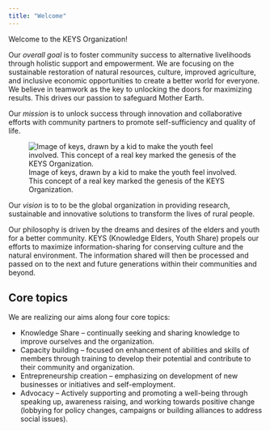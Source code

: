 ```yaml
---
title: "Welcome"
---
```




::: {layout-ncol=2}

::: {#column-text}
Welcome to the KEYS Organization! 

Our *overall goal* is to foster community success to alternative livelihoods through holistic support and empowerment. We are focusing on the sustainable restoration of natural resources, culture, improved agriculture, and inclusive economic opportunities to create a better world for everyone. We believe in teamwork as the key to unlocking the doors for maximizing results. This drives our passion to safeguard Mother Earth.

Our *mission* is to unlock success through innovation and collaborative efforts with community partners to promote self-sufficiency and quality of life. 
:::

::: {#column-image}
![Image of keys, drawn by a kid to make the youth feel involved. This concept of a real key marked the genesis of the KEYS Organization.](assets/img/Keys_drawing.png){fig-alt="Kid's drawing of two green keys that are arranged in parallel. Between the two keys is thw word 'keys' written in capitals."}
:::

:::

Our *vision* is to to be the global organization in providing research, sustainable and innovative solutions to transform the lives of rural people.

Our philosophy is driven by the dreams and desires of the elders and youth for a better community. KEYS (Knowledge Elders, Youth Share) propels our efforts to maximize information-sharing for conserving culture and the natural environment. The information shared will then be processed and passed on to the next and future generations within their communities and beyond.

## Core topics

We are realizing our aims along four core topics: 

* Knowledge Share -- continually seeking and sharing knowledge to improve ourselves and the organization.
* Capacity building -- focused on enhancement of abilities and skills of members through training to develop their potential and contribute to their community and organization.
*	Entrepreneurship creation -- emphasizing on development of new businesses or initiatives and self-employment.
*	Advocacy -- Actively supporting and promoting a well-being through speaking up, awareness raising, and working towards positive change (lobbying for policy changes, campaigns or building alliances to address social issues).
